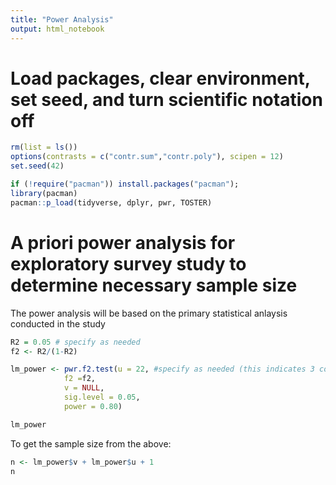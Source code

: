 ```yaml
---
title: "Power Analysis"
output: html_notebook
---
```


# Load packages, clear environment, set seed, and turn scientific notation off
```r
rm(list = ls())
options(contrasts = c("contr.sum","contr.poly"), scipen = 12)
set.seed(42)

if (!require("pacman")) install.packages("pacman"); 
library(pacman)
pacman::p_load(tidyverse, dplyr, pwr, TOSTER)
```

# A priori power analysis for exploratory survey study to determine necessary sample size

The power analysis will be based on the primary statistical anlaysis conducted in the study

```r
R2 = 0.05 # specify as needed
f2 <- R2/(1-R2)

lm_power <- pwr.f2.test(u = 22, #specify as needed (this indicates 3 continuous coefficients)
            f2 =f2,
            v = NULL,
            sig.level = 0.05,
            power = 0.80)

lm_power
```

To get the sample size from the above:
```r
n <- lm_power$v + lm_power$u + 1
n
```

